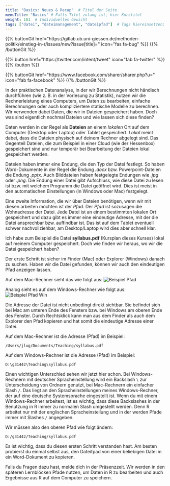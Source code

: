 ```yaml
---
title: "Basics: Neues & Recap"  # Titel der Seite
menuTitle: "Basics" # Falls Titel zulang ist, hier Kurztitel
weight: 101  # Individuelles Gewicht 
tags: ["datei", "dateimanagement", "dateipfad"]  # Tags hiereinsetzen; Kurzwort, was auf der Seite passsiert
---
```


{{% buttonGit href=\"https\:\/\/gitlab.ub.uni-giessen.de\/methoden-politik\/einstieg-in-r\/issues\/new?issue[title]=\" icon=\"fas fa-bug\" %}} {{% /buttonGit %}} 

{{% button href=\"https\:\/\/twitter.com\/intent\/tweet\" icon=\"fab fa-twitter\" %}} {{% /button %}}

{{% buttonGit href=\"https\:\/\/www.facebook.com\/sharer\/sharer.php?u=\" icon=\"fab fa-facebook\" %}} {{% /buttonGit %}}

In der praktischen Datenanalyse, in der wir Berechnungen nicht händisch durchführen (wie z. B. in der Vorlesung zu Statistik), nutzen wir die Rechnerleistung eines Computers, um Daten zu bearbeiten, einfache Berechnungen oder auch kompliziertere statische Modelle zu berechnen. Wir verwenden dabei Daten, die wir in Dateien gespeichert haben. Doch was sind eigentlich nochmal Dateien und wie lassen sich diese finden?

Daten werden in der Regel als **Dateien** an einem *lokalen* Ort auf dem Computer (Desktop oder Laptop) oder Tablet gespeichert. *Lokal* meint dabei, dass die Dateien physisch auf deinem Rechner abgelegt sind. Das Gegenteil Dateien, die zum Beispiel in einer Cloud (wie der Hessenbox) gespeichert sind und nur temporär bei Bearbeitung der Dateien lokal gespeichert werden. 

Dateien haben immer eine Endung, die den Typ der Datei festlegt. So haben Word-Dokumente in der Regel die Endung *.docx* bzw. Powerpoint-Dateien die Endung *.pptx*. Auch Bilddateien haben festgelegte Endungen wie *.jpg* oder *.png*. Die Endung einer Datei gibt Aufschluss, wie diese Datei zu lesen ist bzw. mit welchem Programm die Datei geöffnet wird. Dies ist meist in den automatischen Einstellungen (in Windows oder Mac) festgelegt. 

Eine zweite Information, die wir über Dateien benötigen, wenn wir mit diesen arbeiten möchten ist der *Pfad*. Der *Pfad* ist sozusagen die Wohnadresse der Datei. Jede Datei ist an einem bestimmten lokalen Ort gespeichert und dazu gibt es immer eine eindeutige Adresse, mit der die Datei ansprechbar bzw. auffindbar ist. Das ist auf dem Tablet eventuell schwer nachvollziehbar, am Desktop/Laptop wird dies aber schnell klar. 

Ich habe zum Beispiel die Datei **syllabus.pdf** (Kursplan dieses Kurses) lokal auf meinem Computer gespeichert. Doch wie finden wir heraus, wo wir die Datei gespeichert haben? 

Der erste Schritt ist sicher im Finder (Mac) oder Explorer (Windows) danach zu suchen. Haben wir die Datei gefunden, können wir auch den eindeutigen Pfad anzeigen lassen. 

Auf dem Mac-Rechner sieht das wie folgt aus:
![Beispiel Pfad](../img/path.png)

Analog sieht es auf dem Windows-Rechner wie folgt aus:
![Beispiel Pfad Win](../img/path-win.png)

Die Adresse der Datei ist nicht unbedingt direkt sichtbar. Sie befindet sich bei Mac am unteren Ende des Fensters bzw. bei Windows am oberen Ende des Fenster. Durch Rechtsklick kann man aus dem Finder als auch dem Explorer den Pfad kopieren und hat somit die eindeutige Adresse einer Datei.

Auf dem Mac-Rechner ist die Adresse (Pfad) im Beispiel: 
```
/Users/jlug/Documents/Teaching/syllabus.pdf
```

Auf dem Windows-Rechner ist die Adresse (Pfad) im Beispiel: 
```
D:\g31442\Teaching\syllabus.pdf
```

Einen wichtigen Unterschied sehen wir jetzt hier schon. Bei Windows-Rechnern mit deutscher Spracheinstellung wird ein Backslash `\` zur Unterscheidung von Ordnern genutzt, bei Mac-Rechnern ein einfacher Slash `/`. Das liegt an den Spracheinstellungen meines Windows-Rechner, der auf eine deutsche Systemsprache eingestellt ist. Wenn du mit einem Windows-Rechner arbeitest, ist es wichtig, dass diese Backslashes in der Benutzung in R immer zu normalen Slash umgestellt werden. Denn R arbeitet nur mit der englischen Spracheinstellung und in der werden Pfade immer mit Slashes `/` angegeben. 

Wir müssen also den oberen Pfad wie folgt ändern:
```
D:/g31442/Teaching/syllabus.pdf
```

Es ist wichtig, dass du diesen ersten Schritt verstanden hast. Am besten probierst du einmal selbst aus, den Dateifpad von einer beliebigen Datei in ein Word-Dokument zu kopieren. 

Falls du Fragen dazu hast, melde dich in der Präsenzzeit. Wir werden in den späteren Lernblöcken Pfade nutzen, um Daten in R zu bearbeiten und auch Ergebnisse aus R auf dem Computer zu speichern. 
